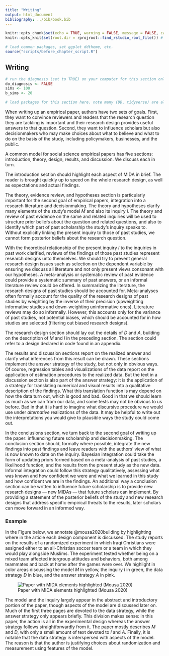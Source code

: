 ```yaml
---
title: "Writing"
output: html_document
bibliography: ../bib/book.bib 
---
```


<!-- note do_bookdown is set in index.rmd, so we know if you're running just this .Rmd or compiling the book-->
```r
knitr::opts_chunk$set(echo = TRUE, warning = FALSE, message = FALSE, cache = FALSE)
knitr::opts_knit$set(root.dir = rprojroot::find_rstudio_root_file()) # files are all relative to RStudio project home
```

```r
# load common packages, set ggplot ddtheme, etc.
source("scripts/before_chapter_script.R")
```

<!-- start post here, do not edit above -->

## Writing

<!-- make sure to rename the section title below -->

```r
# run the diagnosis (set to TRUE) on your computer for this section only before pushing to Github. no diagnosis will ever take place on github.
do_diagnosis <- FALSE
sims <- 100
b_sims <- 20
```

```r
# load packages for this section here. note many (DD, tidyverse) are already available, see scripts/package-list.R
```

When writing up an empirical paper, authors have two sets of goals. First, they want to convince reviewers and readers that the research question they are tackling is important and their research design provides useful answers to that question. Second, they want to influence scholars but also decisionmakers who may make choices about what to believe and what to do on the basis of the study, including policymakers, businesses, and the public. 

A common model for social science empirical papers has five sections: introduction, theory, design,  results, and discussion. We discuss each in turn.

The introduction section should  highlight each aspect of MIDA in brief. The reader is brought quickly up to speed on the whole research design, as well as expectations and actual findings.

The theory, evidence review, and hypotheses section is particularly important for the second goal of empirical papers, integration into a research literature and decisionmaking. The theory and hypotheses clarify many elements of the study's model *M* and also its inquiry *I*. The theory and review of past evidence on the same and related inquiries will be used to structure prior beliefs about the question and related questions, and also to identify which part of past scholarship the study's inquiry speaks to. Without explicitly linking the present inquiry to those of past studies, we cannot form posterior beliefs about the research question. 

With the theoretical relationship of the present inquiry *I* to the inquiries in past work clarified, reviews of the findings of those past studies represent research designs unto themselves. We should try to prevent general research design issues such as selection on the dependent variable by ensuring we discuss all literature and not only present views consonant with our hypotheses. A meta-analysis or systematic review of past evidence could provide a systematic summary of past answers, or an informal literature review could be offered. In summarizing the literature, the research designs of past studies should be accounted for. Meta-analyses often formally account for the quality of the research designs of past studies by weighting by the inverse of their precision (upweighting informative studies and down-weighting uninformative ones). Literature reviews may do so informally. However, this accounts only for the variance of past studies, not potential biases, which should be accounted for in how studies are selected (filtering out biased research designs). 

The research design section should lay out the details of *D* and *A*, building on the description of *M* and *I* in the preceding section. The section could refer to a design declared in code found in an appendix.

The results and discussion sections report on the realized answer and clarify what inferences from this result can be drawn. These sections implement the answer strategy of the study, but not only in obvious ways. Of course, regression tables and visualizations of the data report on the application of estimation procedures to the realized data. But the text in a discussion section is also part of the answer strategy: it is the application of a strategy for translating numerical and visual results into a qualitative description of the findings. What this translation function is may depend on how the data turn out, which is good and bad. Good in that we should learn as much as we can from our data, and some tests may not be obvious to us before. Bad in that it is hard to imagine what discursive procedure we would use under *alternative* realizations of the data. It may be helpful to write out the interpretations you would give to plausible ways the study could come out.

In the conclusions section, we turn back to the second goal of writing up the paper: influencing future scholarship and decisionmaking. The conclusion section should, formally where possible, integrate the new findings into past findings and leave readers with the authors' view of what is now known to date on the inquiry. Bayesian integration could take the form of updating priors formed based on a meta-analysis of past studies, a likelihood function, and the results from the present study as the new data. Informal integration could follow this strategy qualitatively, assessing what was known and how confident we were and what we learned in this study and how confident we are in the findings. An additional way a conclusion section can be written to influence future scholarship is to provide new research designs --- new MIDAs --- that future scholars can implement. By providing a statement of the posterior beliefs of the study and new research designs that address specific empirical threats to the results, later scholars can move forward in an informed way. 

<!-- When writing up an empirical paper, the authors must convince reviewers and readers that the question is important and that the research design they selected provides useful answers to the question. This is where MIDA comes in. Elements of MIDA will appear in every section of a paper, and every element of MIDA should be described somewhere in the paper. -->

<!-- The introduction section should have a capitulation of each aspect of MIDA in brief. The reader is brought quickly up to speed on the whole research design, as well as expectations and actual findings. -->

<!-- The next section, theory and hypotheses, contains information about the causal model of the world (*M*) and the research question about the world (*I*) as well as guesses about $a^M$ (i.e., hypotheses!). The section should lay out all of the features of the model necessary to describe *I*. To motivate hypotheses, the theory section should outline our prior beliefs about $a^W$, the true answer to the inquiry, based on past literature. A meta-analysis or systematic review of past evidence could provide a systematic summary of past answers to $a^W$, or an informal literature review could be offered. These priors are used along with the study results to construct posterior beliefs reported in the discussion section, i.e., what we know after conducting the study. In summarizing the literature, it is important to consider the research designs of past studies (see Synthesis section). Meta-analyses often formally account for the quality of the research designs of past studies by weighting by the inverse of their precision (upweighting informative studies and down-weighting uninformative ones). Literature reviews may do so informally. Moreover, the summary of past literature is itself a research design, and so we should try to prevent common research design issues such as selection on the dependent variable by ensuring we discuss all literature and not only present views consonant with our hypotheses. -->

<!-- Though research questions are nearly ubiquitously included in the theory section, details of the model are often left out. Expected effect sizes, how effects vary by subgroups, expected proportions of subgroups, how variables are expected to be correlated, and the amount of variability in the outcome are some of the features of the model that will have important effects on how reviewers and readers judge the quality of the research design. Without specifying these portions of *M*, a diagnosis cannot be conducted. Moreover, we describe in Reanalysis, when you define *M* yourself in your paper, you can clarify the terms of the debate about alternative analysis strategies. When *M* is undefined, the author of the reanalysis must infer your model or make up their own, and you may not agree.  -->

<!-- The research design or methods section should have a description of *D* and *A* and a description of a diagnosis of the design. In this section, we defend our choice of *D* and *A* under *M* and *I*. Papers commonly have more than one *D* and associated *A* answering the same or related questions; both *D* and *A* for each should be described in this section.  -->

<!-- The results section describes $a^D$. Increasingly, results are presented visually as well as in text, in order to effectively communicate the results to the reader. Visualizing the modeled results as well as the raw data can both improve how the results are communicated and simultaneously help readers connect the research design, the data, and the results. -->

<!-- The discussion section is where we update our understanding of the model and form our posteriors about $a^W$ given our prior expectations and the results $a^D$. We may learn from the study about new variables and new edges that matter in the model --- new outcomes that are affected by a treatment. We also often learn more about the functional form of causal relationships between two variables, for example from new moderators or more precision on the size of the moderation. The discussion section is also a chance to point to new designs that could be implemented to learn more about *M*. These might relate to new nodes we discovered, or parts of the model that we did not yet learn enough about.  -->

### Example

In the Figure below, we annotate @mousa2020building by highlighting where in the article each design component is discussed. The study reports on the results of a randomized experiment in which Iraqi Christians were assigned either to an all-Christian soccer team or a team in which they would play alongside Muslims. The experiment tested whether being on a mixed team affected intergroup attitudes and behaviors, both among teammates and back at home after the games were over. We highlight in color areas discussing the model *M* in yellow, the inquiry *I* in green, the data strategy *D* in blue, and the answer strategy *A* in pink.

![Paper with MIDA elements highlighted (Mousa 2020)](figures/mousa-highlighted-sheet.png)

The model and the inquiry largely appear in the abstract and introductory portion of the paper, though aspects of the model are discussed later on. Much of the first three pages are devoted to the data strategy, while the answer strategy only appears briefly. This division makes sense: in this paper, the action is all in the experimental design whereas the answer strategy follows straightforwardly from it. The paper mostly describes *M* and *D*, with only a small amount of text devoted to *I* and *A*. Finally, it is notable that the data strategy is interspersed with aspects of the model. The reason is that the author is justifying choices about randomization and measurement using features of the model. 


<!-- Papers often report on the results from multiple data strategies and others on the answers to multiple related inquiries. Typically, a single *M* should be described in the theory section, which describes how the nodes and edges used in each of the *I*'s fit together. Each data and strategy should be described, and which inquiries each answer strategy is targeting. Each estimate should be linked to one or more inquiries. In some cases, the reason why multiple inquiries are studied in a single paper is that the aim of the paper is to falsify a model of the world. In this case, the model should be described and the diagnosis of the design should include an assessment of how good the *overall* design, with data and answer strategies to generate answers to each inquiry, is at falsifying the model. Psychology three-study papers often take this form: study 1 asks about the correlation between X and Y, in study 2 X is randomized, and in study 3 an analysis of the mechanisms that lead between X and Y are examined. -->

<!-- Big ideas: -->
<!-- - make sure to have all of MIDA in your paper! -->
<!-- - please keep kosher.  Theory section material belongs in the theory section, not in the design or results section, etc. -->

<!-- 8. Reconciliation  -->

<!-- 9 Appendices and robustness -->

